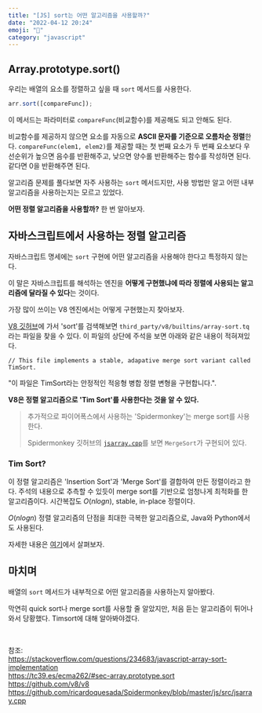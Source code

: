 ```yaml
---
title: "[JS] sort는 어떤 알고리즘을 사용할까?"
date: "2022-04-12 20:24"
emoji: "🚙"
category: "javascript"
---
```

## Array.prototype.sort()
우리는 배열의 요소를 정렬하고 싶을 때 `sort` 메서드를 사용한다.

```js
arr.sort([compareFunc]);
```

이 메서드는 파라미터로 `compareFunc`(비교함수)를 제공해도 되고 안해도 된다.

비교함수를 제공하지 않으면 요소를 자동으로 **ASCII 문자를 기준으로 오름차순 정렬**한다.
`compareFunc(elem1, elem2)`를 제공할 때는 첫 번째 요소가 두 번째 요소보다 우선순위가 높으면 음수를 반환해주고, 낮으면 양수롤 반환해주는 함수를 작성하면 된다.
같다면 0을 반환해주면 된다.

알고리즘 문제를 풀다보면 자주 사용하는 `sort` 메서드지만, 사용 방법만 알고 어떤 내부 알고리즘을 사용하는지는 모르고 있었다.

**어떤 정렬 알고리즘을 사용할까?** 한 번 알아보자.

## 자바스크립트에서 사용하는 정렬 알고리즘
자바스크립트 명세에는 `sort` 구현에 어떤 알고리즘을 사용해야 한다고 특정하지 않는다.

이 말은 자바스크립트를 해석하는 엔진을 **어떻게 구현했냐에 따라 정렬에 사용되는 알고리즘에 달라질 수 있다**는 것이다.

가장 많이 쓰이는 V8 엔진에서는 어떻게 구현했는지 찾아보자.

[V8 깃허브](https://github.com/v8/v8)에 가서 'sort'를 검색해보면 `third_party/v8/builtins/array-sort.tq`라는 파일을 찾을 수 있다.
이 파일의 상단에 주석을 보면 아래와 같은 내용이 적혀져있다.
```tq
// This file implements a stable, adapative merge sort variant called TimSort.
```
"이 파일은 TimSort라는 안정적인 적응형 병합 정렬 변형을 구현합니다.".

**V8은 정렬 알고리즘으로 'Tim Sort'를 사용한다는 것을 알 수 있다.**

> 추가적으로 파이어폭스에서 사용하는 'Spidermonkey'는 merge sort를 사용한다.
>
> Spidermonkey 깃허브의 [`jsarray.cpp`](https://github.com/ricardoquesada/Spidermonkey/blob/master/js/src/jsarray.cpp)를 보면 `MergeSort`가 구현되어 있다.

### Tim Sort?
이 정렬 알고리즘은 'Insertion Sort'과 'Merge Sort'를 결합하여 만든 정렬이라고 한다.
주석의 내용으로 추측할 수 있듯이 merge sort를 기반으로 엄청나게 최적화를 한 알고리즘이다.
시간복잡도 $O(n log n)$, stable, in-place 정렬이다.

$O(n log n)$ 정렬 알고리즘의 단점을 최대한 극복한 알고리즘으로, Java와 Python에서도 사용된다.

자세한 내용은 [여기](https://d2.naver.com/helloworld/0315536)에서 살펴보자.


## 마치며
배열의 `sort` 메서드가 내부적으로 어떤 알고리즘을 사용하는지 알아봤다.

막연히 quick sort나 merge sort를 사용할 줄 알았지만, 처음 듣는 알고리즘이 튀어나와서 당황했다.
Timsort에 대해 알아봐야겠다.

<br/>

참조:  
<https://stackoverflow.com/questions/234683/javascript-array-sort-implementation>  
<https://tc39.es/ecma262/#sec-array.prototype.sort>  
<https://github.com/v8/v8>  
<https://github.com/ricardoquesada/Spidermonkey/blob/master/js/src/jsarray.cpp>